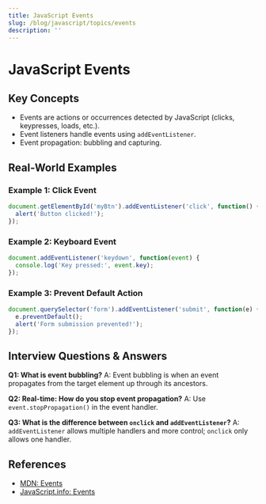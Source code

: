 ```yaml
---
title: JavaScript Events
slug: /blog/javascript/topics/events
description: ''
---
```

# JavaScript Events

## Key Concepts
- Events are actions or occurrences detected by JavaScript (clicks, keypresses, loads, etc.).
- Event listeners handle events using `addEventListener`.
- Event propagation: bubbling and capturing.

## Real-World Examples

### Example 1: Click Event
```javascript
document.getElementById('myBtn').addEventListener('click', function() {
  alert('Button clicked!');
});
```

### Example 2: Keyboard Event
```javascript
document.addEventListener('keydown', function(event) {
  console.log('Key pressed:', event.key);
});
```

### Example 3: Prevent Default Action
```javascript
document.querySelector('form').addEventListener('submit', function(e) {
  e.preventDefault();
  alert('Form submission prevented!');
});
```

## Interview Questions & Answers

**Q1: What is event bubbling?**
A: Event bubbling is when an event propagates from the target element up through its ancestors.

**Q2: Real-time: How do you stop event propagation?**
A: Use `event.stopPropagation()` in the event handler.

**Q3: What is the difference between `onclick` and `addEventListener`?**
A: `addEventListener` allows multiple handlers and more control; `onclick` only allows one handler.

## References
- [MDN: Events](https://developer.mozilla.org/en-US/docs/Web/Events)
- [JavaScript.info: Events](https://javascript.info/events)
